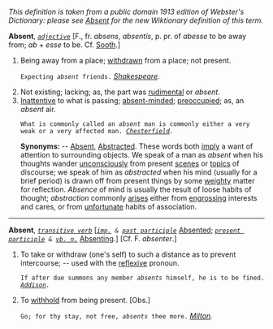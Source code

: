 ''This definition is taken from a public domain 1913 edition of Webster's Dictionary: please see [[Absent]] for the new Wiktionary definition of this term.''

'''Absent''', ''<code>[[adjective (part of speech)|adjective]]</code>'' [F., fr. ''absens'', ''absentis'', p. pr. of ''abesse'' to be away from; ''ab'' + ''esse'' to be. Cf. [[Sooth]].]

<ol>
<li>Being away from a place; [[withdrawn]] from a place; not present.

<code>Expecting ''absent'' friends.</code> ''[[Shakespeare (source)|Shakespeare]].''

<li> Not existing; lacking; as, the part was [[rudimental]] or ''absent''.

<li> [[Inattentive]] to what is passing; [[absent-minded]]; [[preoccupied]]; as, an ''absent'' air.

<code>What is commonly called an ''absent'' man is commonly either a very weak or a very affected man. ''[[Chesterfield (source)|Chesterfield]].''</code>

'''Synonyms:''' -- [[Absent]], [[Abstracted]]. These words both [[imply]] a want of attention to surrounding objects. We speak of a man as ''absent'' when his thoughts wander [[unconsciously]] from present [[scenes]] or [[topics]] of discourse; we speak of him as ''abstracted'' when his mind (usually for a brief period) is drawn off from present things by some [[weighty]] matter for reflection. ''Absence'' of mind is usually the result of loose habits of thought; ''abstraction'' commonly [[arises]] either from [[engrossing]] interests and cares, or from [[unfortunate]] habits of association.
</ol>
-----
'''Absent''', ''<code>[[transitive verb (part of speech)|transitive verb]]</code>'' [''<code>[[imp. (part of speech)|imp.]] & [[past participle (part of speech)|past participle]]</code>'' [[Absented]]; ''<code>[[present participle (part of speech)|present participle]] & [[vb. n. (part of speech)|vb. n.]]</code>'' [[Absenting]].] [Cf. F. ''absenter''.]

<ol>
<li>To take or withdraw (one's self) to such a distance as to prevent intercourse; -- used with the [[reflexive]] pronoun.

<code>If after due summons any member ''absents'' himself, he is to be fined. ''[[Addison (source)|Addison]].''</code>

<li> To [[withhold]] from being present. [Obs.]

<code>Go; for thy stay, not free, ''absents'' thee more.</code> ''[[Milton (source)|Milton]].''
</ol>